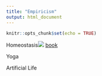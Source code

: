 ```yaml
---
title: "Empiricism"
output: html_document
---
```


```r
knitr::opts_chunk$set(echo = TRUE)
```
Homeostasis![](/Empiricism/Empiricism_files/homeostasis-cbd-oil-southport.jpg)
[book](https://www.amazon.co.uk/Breaking-out-Homeostasis-Mind-Body-Continue-ebook/dp/B077ZZ1DK2)

Yoga

Artificial Life

